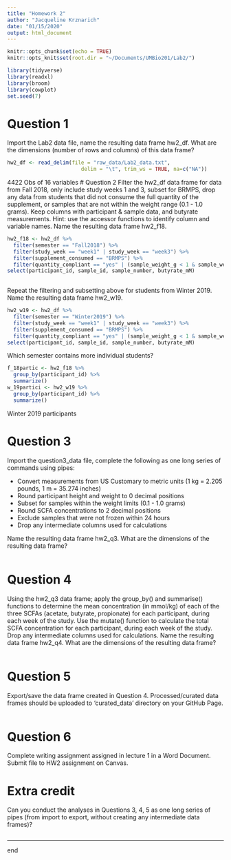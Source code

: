 ```yaml
---
title: "Homework 2"
author: "Jacqueline Krznarich"
date: "01/15/2020"
output: html_document
---
```


```r
knitr::opts_chunk$set(echo = TRUE)
knitr::opts_knit$set(root.dir = "~/Documents/UMBio201/Lab2/")
```

```r
library(tidyverse)
library(readxl)
library(broom)
library(cowplot)
set.seed(7)
```

# Question 1
Import the Lab2 data file, name the resulting data frame hw2_df. What are the dimensions (number of rows and columns) of this data frame?
```r
hw2_df <- read_delim(file = "raw_data/Lab2_data.txt", 
                        delim = "\t", trim_ws = TRUE, na=c("NA"))
```
4422 Obs of 16 variables
# Question 2
Filter the hw2_df data frame for data from Fall 2018, only include study weeks 1 and 3, subset for BRMPS, drop any data from students that did not consume the full quantity of the supplement, or samples that are not within the weight range (0.1 - 1.0 grams). Keep columns with participant & sample data, and butyrate measurements. Hint: use the accessor functions to identify column and variable names. Name the resulting data frame hw2_f18. 
```r
hw2_f18 <- hw2_df %>% 
  filter(semester == "Fall2018") %>%
  filter(study_week == "week1" | study_week == "week3") %>%
  filter(supplement_consumed == "BRMPS") %>%
  filter(quantity_compliant == "yes" | (sample_weight_g < 1 & sample_weight_g > 0)) %>%
select(participant_id, sample_id, sample_number, butyrate_mM)
  

```

Repeat the filtering and subsetting above for students from Winter 2019. Name the resulting data frame hw2_w19. 
```r
hw2_w19 <- hw2_df %>% 
  filter(semester == "Winter2019") %>%
  filter(study_week == "week1" | study_week == "week3") %>%
  filter(supplement_consumed == "BRMPS") %>%
  filter(quantity_compliant == "yes" | (sample_weight_g < 1 & sample_weight_g > 0)) %>%
select(participant_id, sample_id, sample_number, butyrate_mM)
```

Which semester contains more individual students?
```r
f_18partic <- hw2_f18 %>%
  group_by(participant_id) %>%
  summarize()
w_19partici <- hw2_w19 %>%
  group_by(participant_id) %>%
  summarize()
```
Winter 2019 participants

# Question 3
Import the question3_data file, complete the following as one long series of commands using pipes: 

* Convert measurements from US Customary to metric units (1 kg = 2.205 pounds, 1 m = 35.274 inches)
* Round participant height and weight to 0 decimal positions
* Subset for samples within the weight limits (0.1 - 1.0 grams)
* Round SCFA concentrations to 2 decimal positions
* Exclude samples that were not frozen within 24 hours
* Drop any intermediate columns used for calculations 

Name the resulting data frame hw2_q3. What are the dimensions of the resulting data frame? 
```r

```


# Question 4

Using the hw2_q3 data frame; apply the group_by() and summarise() functions to determine the mean concentration (in mmol/kg) of each of the three SCFAs (acetate, butyrate, propionate) for each participant, during each week of the study. Use the mutate() function to calculate the total SCFA concentration for each participant, during each week of the study. Drop any intermediate columns used for calculations. Name the resulting data frame hw2_q4. What are the dimensions of the resulting data frame?
```r

```


# Question 5

Export/save the data frame created in Question 4. Processed/curated data frames should be uploaded to 'curated_data' directory on your GitHub Page.
```r

```

# Question 6
Complete writing assignment assigned in lecture 1 in a Word Document. Submit file to HW2 assignment on Canvas. 


# Extra credit

Can you conduct the analyses in Questions 3, 4, 5 as one long series of pipes (from import to export, without creating any intermediate data frames)?
```r

```

-----
end